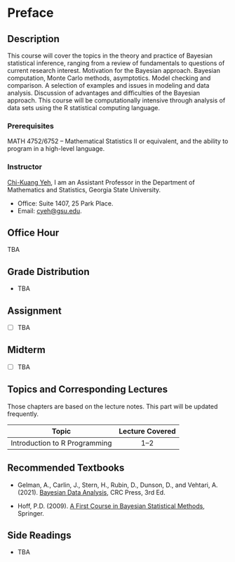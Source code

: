 # Preface {.unnumbered}

## Description

This course will cover the topics in the theory and practice of Bayesian statistical inference, ranging from a review of fundamentals to questions of current research interest. Motivation for the Bayesian approach. Bayesian computation, Monte Carlo methods, asymptotics. Model checking and comparison. A selection of examples and issues in modeling and data analysis. Discussion of advantages and difficulties of the Bayesian approach. This course will be computationally intensive through analysis of data sets using the R statistical computing language.

### Prerequisites

MATH 4752/6752 -- Mathematical Statistics II or equivalent, and the ability to program in a high-level language.

### Instructor

[Chi-Kuang Yeh](https://chikuang.github.io/), I am an Assistant Professor in the Department of Mathematics and Statistics, Georgia State University.

-   Office: Suite 1407, 25 Park Place.
-   Email: [cyeh\@gsu.edu](mailto:cyeh@gsu.edu).

## Office Hour

TBA

## Grade Distribution

-   TBA

## Assignment

-   [ ] TBA

## Midterm

-   [ ] TBA

## Topics and Corresponding Lectures

Those chapters are based on the lecture notes. This part will be updated frequently.

| Topic                         | Lecture Covered |
|-------------------------------|:---------------:|
| Introduction to R Programming |      1--2       |

## Recommended Textbooks

-  Gelman, A., Carlin, J., Stern, H.,
Rubin, D., Dunson, D., and Vehtari, A. (2021). [Bayesian Data Analysis](https://sites.stat.columbia.edu/gelman/book/), CRC Press, 3rd Ed. 

- Hoff, P.D. (2009). [A First Course in Bayesian Statistical Methods](https://sites.math.rutgers.edu/~zeilberg/EM20/Hoff.pdf), Springer.


## Side Readings

-   TBA
